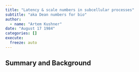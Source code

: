 ```yaml
---
title: "Latency & scale numbers in subcellular processes"
subtitle: "aka Dean numbers for bio"
author:
  - name: "Artem Kushner" 
date: "August 17 1984"
categories: []    
execute:
  freeze: auto
---
```


## Summary and Background